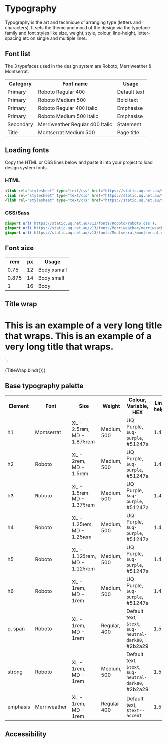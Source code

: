 
<Meta title="Core/Typography" />

# Typography

Typography is the art and technique of arranging type (letters and characters). It sets the theme and mood of the design via the typeface family and font styles like size, weight, style, colour, line-height, letter-spacing etc on single and multiple lines.

## Font list

The 3 typefaces used in the design system are Roboto, Merriweather & Montserrat.

<table className="uqds-table uqds-table--card">
  <tbody className="uqds-table__body">
    <tr className="uqds-table__mobile-heading">
      <th className="uqds-table__heading">Category</th>
      <th className="uqds-table__heading">Font name</th>
      <th className="uqds-table__heading">Usage</th>
    </tr>
    <tr className="uqds-table__row">
      <td className="uqds-table__item" data-title="Category:">Primary</td>
      <td className="uqds-table__item" data-title="Font name:">
        <div class="uqds-fonts uqds-font--roboto">Roboto Regular 400</div>
      </td>
      <td className="uqds-table__item" data-title="Usage:">Default text</td>
    </tr>
    <tr className="uqds-table__row">
      <td className="uqds-table__item" data-title="Category:">Primary</td>
      <td className="uqds-table__item" data-title="Font name:">
        <div class="uqds-fonts uqds-font--roboto uqds-font--500">Roboto Medium 500</div>
      </td>
      <td className="uqds-table__item" data-title="Usage:">Bold text</td>
    </tr>
    <tr className="uqds-table__row">
      <td className="uqds-table__item" data-title="Category:">Primary</td>
      <td className="uqds-table__item" data-title="Font name:">
        <div class="uqds-fonts uqds-font--roboto uqds-font--italic">Roboto Regular 400 Italic</div>
      </td>
      <td className="uqds-table__item" data-title="Usage:">Emphasise</td>
    </tr>
    <tr className="uqds-table__row">
      <td className="uqds-table__item" data-title="Category:">Primary</td>
      <td className="uqds-table__item" data-title="Font name:">
        <div class="uqds-fonts uqds-font--roboto uqds-font--500 uqds-font--italic">Roboto Medium 500 Italic</div>
      </td>
      <td className="uqds-table__item" data-title="Usage:">Emphasise</td>
    </tr>
    <tr className="uqds-table__row">
      <td className="uqds-table__item" data-title="Category:">Secondary</td>
      <td className="uqds-table__item" data-title="Font name:">
        <div class="uqds-fonts uqds-font--merriweather uqds-font--italic">Merriweather Regular 400 Italic</div>
      </td>
      <td className="uqds-table__item" data-title="Usage:">Statement</td>
    </tr>
    <tr className="uqds-table__row">
      <td className="uqds-table__item" data-title="Category:">Title</td>
      <td className="uqds-table__item" data-title="Font name:">
        <div class="uqds-fonts uqds-font--montserrat">Montserrat Medium 500</div>
      </td>
      <td className="uqds-table__item" data-title="Usage:">Page title</td>
    </tr>
  </tbody>
</table>

## Loading fonts

Copy the HTML or CSS lines below and paste it into your project to load design system fonts.

### HTML
```html
<link rel="stylesheet" type="text/css" href="https://static.uq.net.au/v13/fonts/Roboto/roboto.css" />
<link rel="stylesheet" type="text/css" href="https://static.uq.net.au/v13/fonts/Merriweather/merriweather.css" />
<link rel="stylesheet" type="text/css" href="https://static.uq.net.au/v13/fonts/Montserrat/montserrat.css" />
```

### CSS/Sass
```css
@import url('https://static.uq.net.au/v13/fonts/Roboto/roboto.css');
@import url('https://static.uq.net.au/v13/fonts/Merriweather/merriweather.css');
@import url('https://static.uq.net.au/v13/fonts/Montserrat/montserrat.css');
```

## Font size

<table className="uqds-table uqds-table--card">
  <tbody className="uqds-table__body">
    <tr className="uqds-table__mobile-heading">
      <th className="uqds-table__heading">rem</th>
      <th className="uqds-table__heading">px</th>
      <th className="uqds-table__heading">Usage</th>
    </tr>
    <tr className="uqds-table__row">
      <td className="uqds-table__item" data-title="rem:">0.75</td>
      <td className="uqds-table__item" data-title="px:">12</td>
      <td className="uqds-table__item" data-title="Usage:">Body xsmall</td>
    </tr>
    <tr className="uqds-table__row">
      <td className="uqds-table__item" data-title="rem:">0.875</td>
      <td className="uqds-table__item" data-title="px:">14</td>
      <td className="uqds-table__item" data-title="Usage:">Body small</td>
    </tr>
    <tr className="uqds-table__row">
      <td className="uqds-table__item" data-title="rem:">1</td>
      <td className="uqds-table__item" data-title="px:">16</td>
      <td className="uqds-table__item" data-title="Usage:">Body</td>
    </tr>
  </tbody>
</table>

## Title wrap

  <h1>This is an example of a very long title that wraps. This is an example of a very long title that wraps.</h1>
`;

<Story name="Title Wrap">{TitleWrap.bind({})}</Story>


## Base typography palette

<table className="uqds-table uqds-table--card uqds-table--colour">
  <tbody className="uqds-table__body">
    <tr className="uqds-table__mobile-heading">
      <th className="uqds-table__heading">Element</th>
      <th className="uqds-table__heading">Font</th>
      <th className="uqds-table__heading">Size</th>
      <th className="uqds-table__heading">Weight</th>
      <th className="uqds-table__heading">Colour, Variable, HEX</th>
      <th className="uqds-table__heading">Line-height</th>
      <th className="uqds-table__heading">Usage</th>
    </tr>
    <tr className="uqds-table__row">
      <td className="uqds-table__item">h1</td>
      <td className="uqds-table__item" data-title="Font:">Montserrat</td>
      <td className="uqds-table__item" data-title="Size:">XL - 2.5rem, <br /> MD - 1.875rem</td>
      <td className="uqds-table__item" data-title="Weight:">Medium, 500</td>
      <td className="uqds-table__item" data-title="Colour, Variable, HEX:">UQ Purple, <code>$uq-purple</code>, #51247a</td>
      <td className="uqds-table__item" data-title="Line-height:">1.4</td>
      <td className="uqds-table__item" data-title="Usage:">Page title</td>
    </tr>
    <tr className="uqds-table__row">
      <td className="uqds-table__item">h2</td>
      <td className="uqds-table__item" data-title="Font:">Roboto</td>
      <td className="uqds-table__item" data-title="Size:">XL - 2rem, <br /> MD - 1.5rem</td>
      <td className="uqds-table__item" data-title="Weight:">Medium, 500</td>
      <td className="uqds-table__item" data-title="Colour, Variable, HEX:">UQ Purple, <code>$uq-purple</code>, #51247a</td>
      <td className="uqds-table__item" data-title="Line-height:">1.4</td>
      <td className="uqds-table__item" data-title="Usage:">Header</td>
    </tr>
    <tr className="uqds-table__row">
      <td className="uqds-table__item">h3</td>
      <td className="uqds-table__item" data-title="Font:">Roboto</td>
      <td className="uqds-table__item" data-title="Size:">XL - 1.5rem, <br /> MD - 1.375rem</td>
      <td className="uqds-table__item" data-title="Weight:">Medium, 500</td>
      <td className="uqds-table__item" data-title="Colour, Variable, HEX:">UQ Purple, <code>$uq-purple</code>, #51247a</td>
      <td className="uqds-table__item" data-title="Line-height:">1.4</td>
      <td className="uqds-table__item" data-title="Usage:">Header</td>
    </tr>
    <tr className="uqds-table__row">
      <td className="uqds-table__item">h4</td>
      <td className="uqds-table__item" data-title="Font:">Roboto</td>
      <td className="uqds-table__item" data-title="Size:">XL - 1.25rem, <br /> MD - 1.25rem</td>
      <td className="uqds-table__item" data-title="Weight:">Medium, 500</td>
      <td className="uqds-table__item" data-title="Colour, Variable, HEX:">UQ Purple, <code>$uq-purple</code>, #51247a</td>
      <td className="uqds-table__item" data-title="Line-height:">1.4</td>
      <td className="uqds-table__item" data-title="Usage:">Header</td>
    </tr>
    <tr className="uqds-table__row">
      <td className="uqds-table__item">h5</td>
      <td className="uqds-table__item" data-title="Font:">Roboto</td>
      <td className="uqds-table__item" data-title="Size:">XL - 1.125rem, <br /> MD - 1.125rem</td>
      <td className="uqds-table__item" data-title="Weight:">Medium, 500</td>
      <td className="uqds-table__item" data-title="Colour, Variable, HEX:">UQ Purple, <code>$uq-purple</code>, #51247a</td>
      <td className="uqds-table__item" data-title="Line-height:">1.4</td>
      <td className="uqds-table__item" data-title="Usage:">Header</td>
    </tr>
    <tr className="uqds-table__row">
      <td className="uqds-table__item">h6</td>
      <td className="uqds-table__item" data-title="Font:">Roboto</td>
      <td className="uqds-table__item" data-title="Size:">XL - 1rem, <br /> MD - 1rem</td>
      <td className="uqds-table__item" data-title="Weight:">Medium, 500</td>
      <td className="uqds-table__item" data-title="Colour, Variable, HEX:">UQ Purple, <code>$uq-purple</code>, #51247a</td>
      <td className="uqds-table__item" data-title="Line-height:">1.4</td>
      <td className="uqds-table__item" data-title="Usage:">Header</td>
    </tr>
    <tr className="uqds-table__row">
      <td className="uqds-table__item">p, span</td>
      <td className="uqds-table__item" data-title="Font:">Roboto</td>
      <td className="uqds-table__item" data-title="Size:">XL - 1rem, <br /> MD - 1rem</td>
      <td className="uqds-table__item" data-title="Weight:">Regular, 400</td>
      <td className="uqds-table__item" data-title="Colour, Variable, HEX:">Default text, <code>$text</code>, <code>$uq-neutral-dark80</code>, #2b2a29</td>
      <td className="uqds-table__item" data-title="Line-height:">1.5</td>
      <td className="uqds-table__item" data-title="Usage:">Text</td>
    </tr>
    <tr className="uqds-table__row">
      <td className="uqds-table__item">strong</td>
      <td className="uqds-table__item" data-title="Font:">Roboto</td>
      <td className="uqds-table__item" data-title="Size:">XL - 1rem, <br /> MD - 1rem</td>
      <td className="uqds-table__item" data-title="Weight:">Medium, 500</td>
      <td className="uqds-table__item" data-title="Colour, Variable, HEX:">Default text, <code>$text</code>, <code>$uq-neutral-dark80</code>, #2b2a29</td>
      <td className="uqds-table__item" data-title="Line-height:">1.5</td>
      <td className="uqds-table__item" data-title="Usage:">Text bold</td>
    </tr>
    <tr className="uqds-table__row">
      <td className="uqds-table__item">emphasis</td>
      <td className="uqds-table__item" data-title="Font:">Merriweather</td>
      <td className="uqds-table__item" data-title="Size:">XL - 1rem, <br /> MD - 1rem</td>
      <td className="uqds-table__item" data-title="Weight:">Regular 400</td>
      <td className="uqds-table__item" data-title="Colour, Variable, HEX:">Default text, <code>$text--accent</code></td>
      <td className="uqds-table__item" data-title="Line-height:">1.5</td>
      <td className="uqds-table__item" data-title="Usage:">Text emphasis, Blockquote, Statement</td>
    </tr>
  </tbody>
</table>

## Accessibility